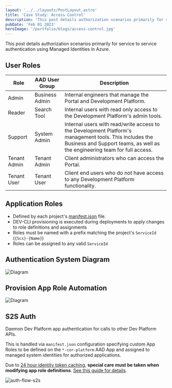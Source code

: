 ```yaml
---
layout: '../../layouts/PostLayout.astro'
title: 'Case Study: Access Control'
description: 'This post details authorization scenarios primarily for service to service authentication using Managed Identities in Azure.'
pubDate: 'Feb 01 2023'
heroImage: '/portfolio/blogs/access-control.jpg'
---
```


This post details authorization scenarios primarily for service to service authentication using Managed Identities in Azure.

## User Roles

| Role         | AAD User Group | Description                                                                                                                                                                          |
| ------------ | -------------- | ------------------------------------------------------------------------------------------------------------------------------------------------------------------------------------ |
| Admin        | Business Admin | Internal engineers that manage the Portal and Development Platform.                                                                                                                  |
| Reader       | Search Tool    | Internal users with read only access to the Development Platform's admin tools.                                                                                                      |
| Support      | System Admin   | Internal users with read/write access to the Development Platform's management tools. This includes the Business and Support teams, as well as the engineering team for full access. |
| Tenant Admin | Tenant Admin   | Client administrators who can access the Portal.                                                                                                                                     |
| Tenant User  | Tenant User    | Client end users who do not have access to any Development Platform functionality.                                                                                                   |

## Application Roles

- Defined by each project's [manifest.json](../architecture/project-manifest) file.
- DEV-CLI provisioning is executed during deployments to apply changes to role definitions and assignments
- Roles must be named with a prefix matching the project's `ServiceId` (`{Scs}-{Name}`)
- Roles can be assigned to any valid `ServiceId`

## Authentication System Diagram

![Diagram](../../../docs/diagrams/out/identity-auth-diagram/identity-auth-diagram.png)

## Provision App Role Automation

![Diagram](../../../docs/diagrams/out/identity-provisioning-diagram/identity-provisioning-diagram.png)

## S2S Auth

Daemon Dev Platform app authentication for calls to other Dev Platform APIs.

This is handled via `manifest.json` configuration specifying custom App Roles to be defined on the `*-cor-platform` AAD App and assigned to managed system identities for authorized applications.

Due to [24 hour identity token caching](https://learn.microsoft.com/en-us/azure/active-directory/managed-identities-azure-resources/managed-identity-best-practice-recommendations#limitation-of-using-managed-identities-for-authorization), **special care must be taken when modifying app role definitions**. [See this guide for details](../architecture/project-manifest#modifying-approles).

![auth-flow-s2s](../../../docs/diagrams/out/auth-flow-s2s/auth-flow-s2s.png)
